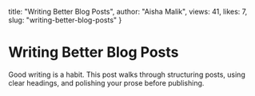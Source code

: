   title: "Writing Better Blog Posts",
  author: "Aisha Malik",
  views: 41,
  likes: 7,
  slug: "writing-better-blog-posts"
}

# Writing Better Blog Posts

Good writing is a habit. This post walks through structuring posts, using clear headings, and polishing your prose before publishing.
